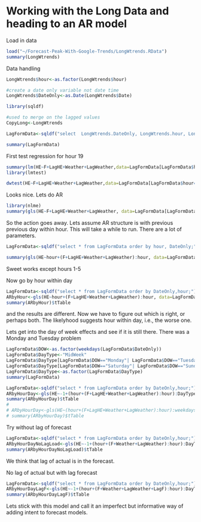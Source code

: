 Working with the Long Data and heading to an AR model
=======================================================

Load in data
```r
load("~/Forecast-Peak-With-Google-Trends/LongWtrends.RData")
summary(LongWtrends)
```

Data handling
```r
LongWtrends$hour<-as.factor(LongWtrends$hour)

#create a date only variable not date time
LongWtrends$DateOnly<-as.Date(LongWtrends$Date)

library(sqldf)

#used to merge on the lagged values
CopyLong<-LongWtrends

LagFormData<-sqldf("select  LongWtrends.DateOnly, LongWtrends.hour, LongWtrends.F, LongWtrends.HE, CopyLong.F as LagF, CopyLong.HE as LagHE, LongWtrends.Weather, CopyLong.Weather as LagWeather  from LongWtrends,CopyLong where LongWtrends.DateOnly=(CopyLong.DateOnly+7) and LongWtrends.hour=CopyLong.hour;   ")

summary(LagFormData)

```

First test regression for hour 19

```r
summary(lm(HE~F+LagHE+Weather+LagWeather,data=LagFormData[LagFormData$hour=='19',]   ))
library(lmtest)

dwtest(HE~F+LagHE+Weather+LagWeather,data=LagFormData[LagFormData$hour=='19',])

```

Looks nice.  Lets do AR
```r
library(nlme)
summary(gls(HE~F+LagHE+Weather+LagWeather, data=LagFormData[LagFormData$hour=='19',],corAR1(form=~1),na.action=na.omit))
```

So the action goes away.  Lets assume AR structure is with previous previous day within hour.  This will take a while to run.  There are a lot of parameters.


```r
LagFormData<-sqldf("select * from LagFormData order by hour, DateOnly;")

summary(gls(HE~hour+(F+LagHE+Weather+LagWeather):hour, data=LagFormData,corAR1(form=~1),na.action=na.omit))$tTable
```
Sweet works except hours 1-5

Now go by hour within day

```r
LagFormData<-sqldf("select * from LagFormData order by DateOnly,hour;")
ARbyHour<-gls(HE~hour+(F+LagHE+Weather+LagWeather):hour, data=LagFormData,corAR1(form=~1),na.action=na.omit)
summary(ARbyHour)$tTable
```

and the results are different.  Now we have to figure out which is right, or perhaps both.  The likelyhood suggests hour within day, i.e., the worse one.

Lets get into the day of week effects and see if it is still there.  There was a Monday and Tuesday problem

```r
LagFormData$DOW<-as.factor(weekdays(LagFormData$DateOnly))
LagFormData$DayType<-"MidWeek"
LagFormData$DayType[LagFormData$DOW=="Monday"| LagFormData$DOW=="Tuesday"]<-"EarlyWeek"
LagFormData$DayType[LagFormData$DOW=="Saturday"| LagFormData$DOW=="Sunday"]<-"Weekend"
LagFormData$DayType<-as.factor(LagFormData$DayType)
summary(LagFormData)

LagFormData<-sqldf("select * from LagFormData order by DateOnly,hour;")
ARbyHourDay<-gls(HE~-1+(hour+(F+LagHE+Weather+LagWeather):hour):DayType, data=LagFormData,corAR1(form=~1),na.action=na.omit)
summary(ARbyHourDay)$tTable
# 
# ARbyHourDay<-gls(HE~(hour+(F+LagHE+Weather+LagWeather):hour):weekdays(DateOnly), data=LagFormData,corAR1(form=~1),na.action=na.omit)
# summary(ARbyHourDay)$tTable
```

Try without lag of forecast

```r

LagFormData<-sqldf("select * from LagFormData order by DateOnly,hour;")
ARbyHourDayNoLagLoad<-gls(HE~-1+(hour+(F+Weather+LagWeather):hour):DayType, data=LagFormData,corAR1(form=~1),na.action=na.omit)
summary(ARbyHourDayNoLagLoad)$tTable

```

We think that lag of actual is in the forecast.

No lag of actual but with lag forecast

```r

LagFormData<-sqldf("select * from LagFormData order by DateOnly,hour;")
ARbyHourDayLagF<-gls(HE~-1+(hour+(F+Weather+LagWeather+LagF):hour):DayType, data=LagFormData,corAR1(form=~1),na.action=na.omit)
summary(ARbyHourDayLagF)$tTable

```
Lets stick with this model and call it an imperfect but informative way of adding intent to forecast models.




